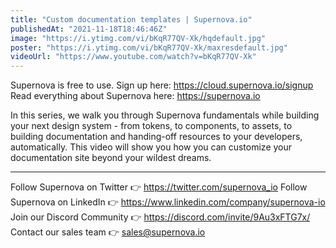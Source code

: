 ```yaml
---
title: "Custom documentation templates | Supernova.io"
publishedAt: "2021-11-18T18:46:46Z"
image: "https://i.ytimg.com/vi/bKqR77QV-Xk/hqdefault.jpg"
poster: "https://i.ytimg.com/vi/bKqR77QV-Xk/maxresdefault.jpg"
videoUrl: "https://www.youtube.com/watch?v=bKqR77QV-Xk"
---
```


Supernova is free to use. Sign up here: https://cloud.supernova.io/signup
Read everything about Supernova here: https://supernova.io

In this series, we walk you through Supernova fundamentals while building your next design system - from tokens, to components, to assets, to building documentation and handing-off resources to your developers, automatically. This video will show you how you can customize your documentation site beyond your wildest dreams.

---

Follow Supernova on Twitter 👉 https://twitter.com/supernova_io
Follow Supernova on LinkedIn 👉 https://www.linkedin.com/company/supernova-io
Join our Discord Community 👉 https://discord.com/invite/9Au3xFTG7x/
Contact our sales team 👉 sales@supernova.io
